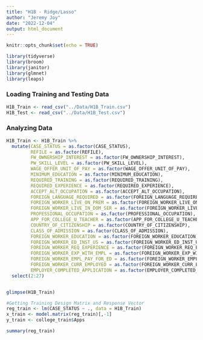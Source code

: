 ```yaml
---
title: "H1B - Ridge/Lasso"
author: "Jeremy Joy"
date: "2022-12-04"
output: html_document
---
```


```r
knitr::opts_chunk$set(echo = TRUE)
```

```r
library(tidyverse)
library(broom)
library(janitor)
library(glmnet)
library(leaps)
```

### Loading Training and Testing Data

```r
H1B_Train <- read_csv("../Data/H1B_Train.csv")
H1B_Test <- read_csv("../Data/H1B_Test.csv")
```

### Analyzing Data

```r
H1B_Train <- H1B_Train %>% 
  mutate(CASE_STATUS = as.factor(CASE_STATUS),
         REFILE = as.factor(REFILE),
         FW_OWNERSHIP_INTEREST = as.factor(FW_OWNERSHIP_INTEREST),
         PW_SKILL_LEVEL = as.factor(PW_SKILL_LEVEL),
         WAGE_OFFER_UNIT_OF_PAY = as.factor(WAGE_OFFER_UNIT_OF_PAY),
         MINIMUM_EDUCATION = as.factor(MINIMUM_EDUCATION),
         REQUIRED_TRAINING = as.factor(REQUIRED_TRAINING),
         REQUIRED_EXPERIENCE = as.factor(REQUIRED_EXPERIENCE),
         ACCEPT_ALT_OCCUPATION = as.factor(ACCEPT_ALT_OCCUPATION),
         FOREIGN_LANGUAGE_REQUIRED = as.factor(FOREIGN_LANGUAGE_REQUIRED),
         FOREIGN_WORKER_LIVE_ON_PREM = as.factor(FOREIGN_WORKER_LIVE_ON_PREM),
         FOREIGN_WORKER_LIVE_IN_DOM_SER = as.factor(FOREIGN_WORKER_LIVE_IN_DOM_SER),
         PROFESSIONAL_OCCUPATION = as.factor(PROFESSIONAL_OCCUPATION),
         APP_FOR_COLLEGE_U_TEACHER = as.factor(APP_FOR_COLLEGE_U_TEACHER),
         COUNTRY_OF_CITIZENSHIP = as.factor(COUNTRY_OF_CITIZENSHIP),
         CLASS_OF_ADMISSION = as.factor(CLASS_OF_ADMISSION),
         FOREIGN_WORKER_EDUCATION = as.factor(FOREIGN_WORKER_EDUCATION),
         FOREIGN_WORKER_ED_INST_US = as.factor(FOREIGN_WORKER_ED_INST_US),
         FOREIGN_WORKER_REQ_EXPERIENCE = as.factor(FOREIGN_WORKER_REQ_EXPERIENCE),
         FOREIGN_WORKER_EXP_WITH_EMPL = as.factor(FOREIGN_WORKER_EXP_WITH_EMPL),
         FOREIGN_WORKER_EMPL_PAY_FOR_ED = as.factor(FOREIGN_WORKER_EMPL_PAY_FOR_ED),
         FOREIGN_WORKER_CURR_EMPLOYED = as.factor(FOREIGN_WORKER_CURR_EMPLOYED),
         EMPLOYER_COMPLETED_APPLICATION = as.factor(EMPLOYER_COMPLETED_APPLICATION)) %>%
  select(2:27)


glimpse(H1B_Train)
```

```r
#Getting Training Design Matrix and Response Vector
reg_train <- lm(CASE_STATUS ~ ., data = H1B_Train) 
x_train <- model.matrix(reg_train)[,-1]
y_train <- college_train$Apps

summary(reg_train)
```

